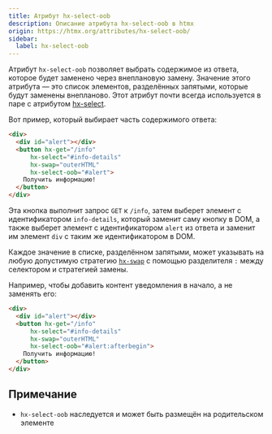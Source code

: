 ```yaml
---
title: Атрибут hx-select-oob
description: Описание атрибута hx-select-oob в htmx
origin: https://htmx.org/attributes/hx-select-oob/
sidebar:
  label: hx-select-oob
---
```


Атрибут `hx-select-oob` позволяет выбрать содержимое из ответа, которое будет заменено через внеплановую замену.
Значение этого атрибута — это список элементов, разделённых запятыми, которые будут заменены внепланово. Этот атрибут почти всегда используется в паре с атрибутом [hx-select](../hx-select/).

Вот пример, который выбирает часть содержимого ответа:

```html wrap
<div>
  <div id="alert"></div>
  <button hx-get="/info"
      hx-select="#info-details"
      hx-swap="outerHTML"
      hx-select-oob="#alert">
    Получить информацию!
  </button>
</div>
```

Эта кнопка выполнит запрос `GET` к `/info`, затем выберет элемент с идентификатором `info-details`, который заменит саму кнопку в DOM, а также выберет элемент с идентификатором `alert` из ответа и заменит им элемент `div` с таким же идентификатором в DOM.

Каждое значение в списке, разделённом запятыми, может указывать на любую допустимую стратегию [`hx-swap`](../hx-swap/) с помощью разделителя `:` между селектором и стратегией замены.

Например, чтобы добавить контент уведомления в начало, а не заменять его:

```html wrap
<div>
  <div id="alert"></div>
  <button hx-get="/info"
      hx-select="#info-details"
      hx-swap="outerHTML"
      hx-select-oob="#alert:afterbegin">
    Получить информацию!
  </button>
</div>
```

## Примечание

* `hx-select-oob` наследуется и может быть размещён на родительском элементе
